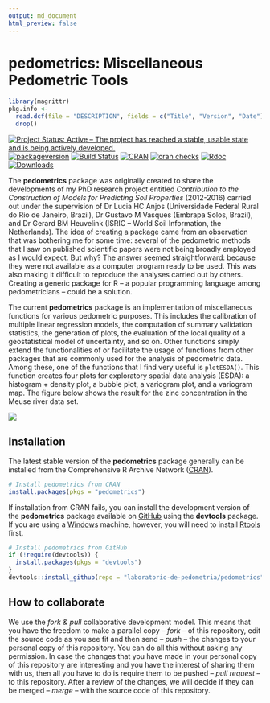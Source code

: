 ```yaml
---
output: md_document
html_preview: false
---
```


<!-- Generated by knitr: do not edit by hand. Please edit the content in README.Rmd -->

# pedometrics: Miscellaneous Pedometric Tools

```r
library(magrittr)
pkg.info <- 
  read.dcf(file = "DESCRIPTION", fields = c("Title", "Version", "Date")) %>% 
  drop()
```

[![Project Status: Active – The project has reached a stable, usable state and is being actively developed.](http://www.repostatus.org/badges/latest/active.svg)](http://www.repostatus.org/#active)
[![packageversion](https://img.shields.io/badge/devel%20version-`r pkg.info["Version"]`-firebrick.svg?style=flat-square)](commits/master)
[![Build Status](https://travis-ci.org/samuel-rosa/pedometrics.svg?branch=master)](https://travis-ci.org/samuel-rosa/pedometrics)
[![CRAN](https://www.r-pkg.org/badges/version/pedometrics)](https://cran.r-project.org/package=pedometrics)
[![cran checks](https://cranchecks.info/badges/worst/pedometrics)](https://cran.r-project.org/web/checks/check_results_pedometrics.html)
[![Rdoc](http://www.rdocumentation.org/badges/version/pedometrics)](http://www.rdocumentation.org/packages/pedometrics)
[![Downloads](http://cranlogs.r-pkg.org/badges/pedometrics?color=brightgreen)](http://www.r-pkg.org/pkg/pedometrics)

The __pedometrics__ package was originally created to share the developments of my PhD research project 
entitled _Contribution to the Construction of Models for Predicting Soil Properties_ (2012-2016) carried out
under the supervision of Dr Lucia HC Anjos (Universidade Federal Rural do Rio de Janeiro, Brazil), Dr Gustavo 
M Vasques (Embrapa Solos, Brazil), and Dr Gerard BM Heuvelink (ISRIC -- World Soil Information, the 
Netherlands). The idea of creating a package came from an observation that was bothering me for some time: 
several of the pedometric methods that I saw on published scientific papers were not being broadly employed as
I would expect. But why? The answer seemed straightforward: because they were not available as a computer
program ready to be used. This was also making it difficult to reproduce the analyses carried out by others. 
Creating a generic package for R -- a popular programming language among pedometricians -- could be a solution.

The current __pedometrics__ package is an implementation of miscellaneous functions for various pedometric
purposes. This includes the calibration of multiple linear regression models, the computation of summary
validation statistics, the generation of plots, the evaluation of the local quality of a geostatistical model 
of uncertainty, and so on. Other functions simply extend the functionalities of or facilitate the usage of
functions from other packages that are commonly used for the analysis of pedometric data. Among these, one of
the functions that I find very useful is `plotESDA()`. This function creates four plots for exploratory spatial
data analysis (ESDA): a histogram + density plot, a bubble plot, a variogram plot, and a variogram map. The 
figure below shows the result for the zinc concentration in the Meuse river data set.

![](https://raw.githubusercontent.com/laboratorio-de-pedometria/pedometrics/master/inst/extdata/plot-esda.png)

## Installation

The latest stable version of the __pedometrics__ package generally can be installed from the
Comprehensive R Archive Network ([CRAN][cran]).

```R
# Install pedometrics from CRAN
install.packages(pkgs = "pedometrics")
```

If installation from CRAN fails, you can install the development version of the __pedometrics__
package available on [GitHub][github] using the __devtools__ package. If you are using a
[Windows][windows] machine, however, you will need to install [Rtools][rtools] first.

```R
# Install pedometrics from GitHub
if (!require(devtools)) {
  install.packages(pkgs = "devtools")
}
devtools::install_github(repo = "laboratorio-de-pedometria/pedometrics")
```

[windows]: https://cran.r-project.org/bin/windows/
[rtools]: https://cran.r-project.org/bin/windows/Rtools/
[cran]: https://CRAN.R-project.org/package=pedometrics
[github]: https://github.com/laboratorio-de-pedometria/pedometrics

## How to collaborate

We use the *fork & pull* collaborative development model. This means that you have the freedom to make a 
parallel copy -- _fork_ -- of this repository, edit the source code as you see fit and then send -- _push_ --
the changes to your personal copy of this repository. You can do all this without asking any permission. In
case the changes that you have made in your personal copy of this repository are interesting and you have the 
interest of sharing them with us, then all you have to do is require them to be pushed -- _pull request_ -- to 
this repository. After a review of the changes, we will decide if they can be merged -- _merge_ -- with the
source code of this repository.
